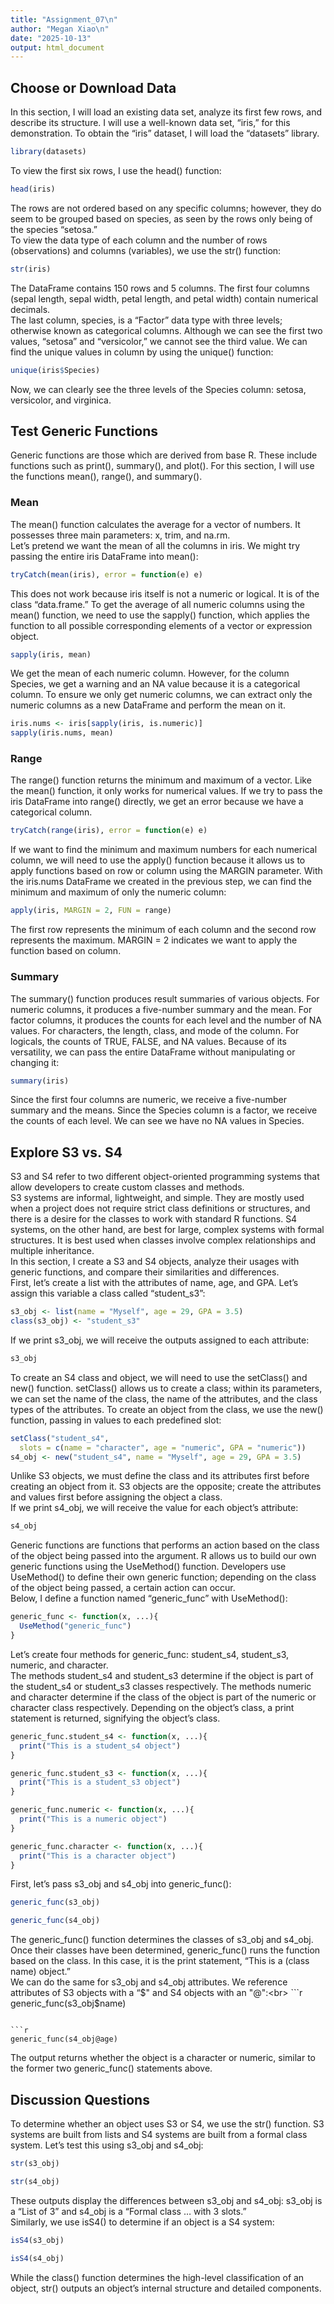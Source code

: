```yaml
---
title: "Assignment_07\n"
author: "Megan Xiao\n"
date: "2025-10-13"
output: html_document
---
```


## Choose or Download Data

In this section, I will load an existing data set, analyze its first few rows, and describe its structure. I will use a well-known data set, "iris," for this demonstration. To obtain the "iris" dataset, I will load the "datasets" library.<br>

```r
library(datasets)
```
To view the first six rows, I use the head() function:<br>
```r
head(iris)
```
The rows are not ordered based on any specific columns; however, they do seem to be grouped based on species, as seen by the rows only being of the species "setosa."<br>
To view the data type of each column and the number of rows (observations) and columns (variables), we use the str() function:<br>

```r
str(iris)
```
The DataFrame contains 150 rows and 5 columns. The first four columns (sepal length, sepal width, petal length, and petal width) contain numerical decimals. <br>
The last column, species, is a "Factor" data type with three levels; otherwise known as categorical columns. Although we can see the first two values, "setosa" and "versicolor," we cannot see the third value. We can find the unique values in column by using the unique() function:<br>

```r
unique(iris$Species)
```
Now, we can clearly see the three levels of the Species column: setosa, versicolor, and virginica.<br>

## Test Generic Functions
Generic functions are those which are derived from base R. These include functions such as print(), summary(), and plot(). For this section, I will use the functions mean(), range(), and summary().<br>

### Mean
The mean() function calculates the average for a vector of numbers. It possesses three main parameters: x, trim, and na.rm.<br>
Let's pretend we want the mean of all the columns in iris. We might try passing the entire iris DataFrame into mean():<br>
```r
tryCatch(mean(iris), error = function(e) e)
```
This does not work because iris itself is not a numeric or logical. It is of the class "data.frame." To get the average of all numeric columns using the mean() function, we need to use the sapply() function, which applies the function to all possible corresponding elements of a vector or expression object.<br>

```r
sapply(iris, mean)
```
We get the mean of each numeric column. However, for the column Species, we get a warning and an NA value because it is a categorical column. To ensure we only get numeric columns, we can extract only the numeric columns as a new DataFrame and perform the mean on it.<br>
```r
iris.nums <- iris[sapply(iris, is.numeric)]
sapply(iris.nums, mean)

```

### Range
The range() function returns the minimum and maximum of a vector. Like the mean() function, it only works for numerical values. If we try to pass the iris DataFrame into range() directly, we get an error because we have a categorical column.<br>
```r
tryCatch(range(iris), error = function(e) e)
```
If we want to find the minimum and maximum numbers for each numerical column, we will need to use the apply() function because it allows us to apply functions based on row or column using the MARGIN parameter. With the iris.nums DataFrame we created in the previous step, we can find the minimum and maximum of only the numeric column:<br>
```r
apply(iris, MARGIN = 2, FUN = range)
```
The first row represents the minimum of each column and the second row represents the maximum. MARGIN = 2 indicates we want to apply the function based on column.<br>

### Summary
The summary() function produces result summaries of various objects. For numeric columns, it produces a five-number summary and the mean. For factor columns, it produces the counts for each level and the number of NA values. For characters, the length, class, and mode of the column. For logicals, the counts of TRUE, FALSE, and NA values.
Because of its versatility, we can pass the entire DataFrame without manipulating or changing it:<br>

```r
summary(iris)
```
Since the first four columns are numeric, we receive a five-number summary and the means. Since the Species column is a factor, we receive the counts of each level. We can see we have no NA values in Species.<br>

## Explore S3 vs. S4
S3 and S4 refer to two different object-oriented programming systems that allow developers to create custom classes and methods. <br>
S3 systems are informal, lightweight, and simple. They are mostly used when a project does not require strict class definitions or structures, and there is a desire for the classes to work with standard R functions. S4 systems, on the other hand, are best for large, complex systems with formal structures. It is best used when classes involve complex relationships and multiple inheritance.<br>
In this section, I create a S3 and S4 objects, analyze their usages with generic functions, and compare their similarities and differences.<br>
First, let's create a list with the attributes of name, age, and GPA. Let's assign this variable a class called "student_s3":<br>
```r
s3_obj <- list(name = "Myself", age = 29, GPA = 3.5)
class(s3_obj) <- "student_s3"
```
If we print s3_obj, we will receive the outputs assigned to each attribute:<br>
```r
s3_obj
```
To create an S4 class and object, we will need to use the setClass() and new() function. setClass() allows us to create a class; within its parameters, we can set the name of the class, the name of the attributes, and the class types of the attributes. To create an object from the class, we use the new() function, passing in values to each predefined slot:<br>
```r
setClass("student_s4",
  slots = c(name = "character", age = "numeric", GPA = "numeric"))
s4_obj <- new("student_s4", name = "Myself", age = 29, GPA = 3.5)
```
Unlike S3 objects, we must define the class and its attributes first before creating an object from it. S3 objects are the opposite; create the attributes and values first before assigning the object a class.<br>
If we print s4_obj, we will receive the value for each object's attribute:<br>
```r
s4_obj
```
Generic functions are functions that performs an action based on the class of the object being passed into the argument. R allows us to build our own generic functions using the UseMethod() function. Developers use UseMethod() to define their own generic function; depending on the class of the object being passed, a certain action can occur.<br>
Below, I define a function named "generic_func" with UseMethod():<br>
```r
generic_func <- function(x, ...){
  UseMethod("generic_func")
}
```
Let's create four methods for generic_func: student_s4, student_s3, numeric, and character.<br> 
The methods student_s4 and student_s3 determine if the object is part of the student_s4 or student_s3 classes respectively. The methods numeric and character determine if the class of the object is part of the numeric or character class respectively. Depending on the object's class, a print statement is returned, signifying the object's class.<br>

```r
generic_func.student_s4 <- function(x, ...){
  print("This is a student_s4 object")
}

generic_func.student_s3 <- function(x, ...){
  print("This is a student_s3 object")
}

generic_func.numeric <- function(x, ...){
  print("This is a numeric object")
}

generic_func.character <- function(x, ...){
  print("This is a character object")
}
```
First, let's pass s3_obj and s4_obj into generic_func():
```r
generic_func(s3_obj)
```
```r
generic_func(s4_obj)
```
The generic_func() function determines the classes of s3_obj and s4_obj. Once their classes have been determined, generic_func() runs the function based on the class. In this case, it is the print statement, "This is a (class name) object."<br>
We can do the same for s3_obj and s4_obj attributes. We reference attributes of S3 objects with a "$" and S4 objects with an "@":<br>
```r
generic_func(s3_obj$name)
```

```r
generic_func(s4_obj@age)
```
The output returns whether the object is a character or numeric, similar to the former two generic_func() statements above.<br>

## Discussion Questions
To determine whether an object uses S3 or S4, we use the str() function. S3 systems are built from lists and S4 systems are built from a formal class system. Let's test this using s3_obj and s4_obj:<br>
```r
str(s3_obj)
```

```r
str(s4_obj)
```

These outputs display the differences between s3_obj and s4_obj: s3_obj is a "List of 3" and s4_obj is a "Formal class ... with 3 slots."<br>
Similarly, we use isS4() to determine if an object is a S4 system:<br>
```r
isS4(s3_obj)
```

```r
isS4(s4_obj)
```
While the class() function determines the high-level classification of an object, str() outputs an object's internal structure and detailed components.<br>